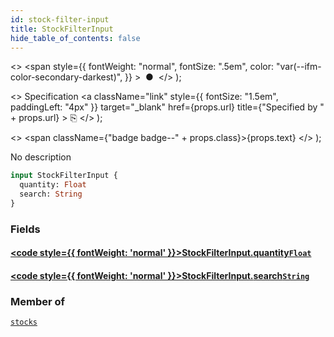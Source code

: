 ```yaml
---
id: stock-filter-input
title: StockFilterInput
hide_table_of_contents: false
---
```


  <>
    <span
      style={{
        fontWeight: "normal",
        fontSize: ".5em",
        color: "var(--ifm-color-secondary-darkest)",
      }}
    >
      &nbsp;●&nbsp;
    </span>
  </>
);

  <>
    Specification
    <a
      className="link"
      style={{ fontSize: "1.5em", paddingLeft: "4px" }}
      target="\_blank"
      href={props.url}
      title={"Specified by " + props.url}
    >
      ⎘
    </a>
  </>
);

  <>
    <span className={"badge badge--" + props.class}>{props.text}</span>
  </>
);

No description

```graphql
input StockFilterInput {
  quantity: Float
  search: String
}
```

### Fields

#### [<code style={{ fontWeight: 'normal' }}>StockFilterInput.<b>quantity</b></code>](#)<Bullet />[`Float`](../../../storefront/miscellaneous/scalars/float) <Badge class="secondary" text="scalar"/>

>

#### [<code style={{ fontWeight: 'normal' }}>StockFilterInput.<b>search</b></code>](#)<Bullet />[`String`](../../../storefront/miscellaneous/scalars/string) <Badge class="secondary" text="scalar"/>

>

### Member of

[`stocks`](../../../storefront/products/queries/stocks) <Badge class="secondary" text="query"/>
